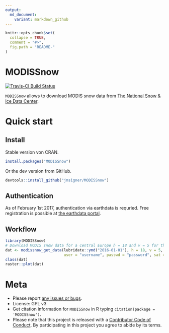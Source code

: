 ```yaml
---
output:
  md_document:
    variant: markdown_github
---
```


<!-- README.md is generated from README.Rmd. Please edit that file -->

```r
knitr::opts_chunk$set(
  collapse = TRUE,
  comment = "#>",
  fig.path = "README-"
)
```

# MODISSnow

[![Travis-CI Build Status](https://travis-ci.org/jmsigner/MODISSnow.svg?branch=master)](https://travis-ci.org/jmsigner/MODISSnow)

`MODISSnow` allows to download MODIS snow data from [The National Snow & Ice Data Center](http://nsidc.org/).

# Quick start

## Install

Stable version von CRAN.

```r
install.packages("MODISSnow")
```

Or the dev version from GitHub.


```r
devtools::install_github("jmsigner/MODISSnow")
```

## Authentication

As of February 1st 2017, authentication via earthdata is requried. Free registration is possible at [the earthdata portal](https://urs.earthdata.nasa.gov/users/new).


## Workflow

```r
library(MODISSnow)
# Download MODIS snow data for a central Europe h = 18 and v = 5 for the 1 of January 2016
dat <- modissnow_get_data(lubridate::ymd("2016-01-01"), h = 18, v = 5, 
                          user = "username", passwd = "password", sat = "MYD10A1")
class(dat)
raster::plot(dat)
```

# Meta
- Please report [any issues or bugs](https://github.com/ropensci/gistr/issues).
- License: GPL v3
- Get citation information for `MODISSnow` in R typing `citation(package = 'MODISSnow')`.
- Please note that this project is released with a [Contributor Code of Conduct](CONDUCT.md). By participating in this project you agree to abide by its terms.
